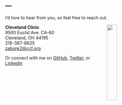 ---
---

<link rel="stylesheet" href="styles.css" type="text/css">
<link rel="stylesheet" href="academicicons/css/academicons.min.css"/>

I'd love to hear from you, so feel free to reach out.

<img src="images/CC_CancerInstitute_c.jpg" style="width:25%; margin-right: 50px" align="right">

**Cleveland Clinic**<br>
9500 Euclid Ave. CA-60<br>
Cleveland, OH 44195<br>
216-387-8625<br>
[zabore2@ccf.org](zabore2@ccf.org)<br>

Or connect with me on [GitHub](https://github.com/zabore), [Twitter](https://twitter.com/zabormetrics), or [Linkedin](https://www.linkedin.com/in/emily-zabor-59b902b7/)


